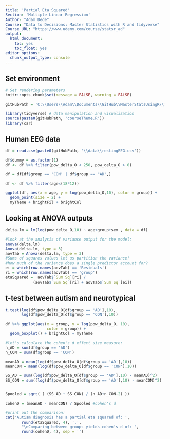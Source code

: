 ```yaml
---
title: 'Partial Eta Squared'
Section: 'Multiple Linear Regression'
Author: "Adam Dede"
Course: "Data to Decisions: Master Statistics with R and tidyverse"
Course_URL: "https://www.udemy.com/course/statsr_ad" 
output: 
  html_document:
    toc: yes
    toc_float: yes
editor_options:
  chunk_output_type: console
---
```



## Set environment

```r

# Set rendering parameters
knitr::opts_chunk$set(message = FALSE, warning = FALSE)

gitHubPath = 'C:\\Users\\Adam\\Documents\\GitHub\\MasterStatsUsingR\\'

library(tidyverse) # data manipulation and visualization
source(paste0(gitHubPath, 'courseTheme.R'))
library(car)


```

## Human EEG data 

```r

df = read.csv(paste0(gitHubPath, '\\data\\restingEEG.csv'))

df$dummy = as.factor(1) 
df <- df %>% filter(pow_delta_O < 250, pow_delta_O > 0)

df = df[df$group == 'CON' | df$group == "AD",]

df <- df %>% filter(age<(18*12))

ggplot(df, aes(x = age, y = log(pow_delta_O,10), color = group)) + 
  geom_point(size = 2) + 
  myTheme + brightFil + brightCol 


```

## Looking at ANOVA outputs 

```r


delta.lm = lm(log(pow_delta_O,10) ~ age+group+sex , data = df)

#look at the analysis of variance output for the model: 
anova(delta.lm)
Anova(delta.lm, type = 3)
aovTab = Anova(delta.lm, type = 3)
#Sums of squares values let us partition the variance!
#how much of the variance does a single predictor account for? 
ei = which(row.names(aovTab) == 'Residuals')
ri = which(row.names(aovTab) == 'group')
etaSquared =  aovTab$`Sum Sq`[ri] /
            (aovTab$`Sum Sq`[ri] + aovTab$`Sum Sq`[ei])


```

## t-test between autism and neurotypical 

```r


t.test(log(df$pow_delta_O[df$group == 'AD'],10), 
       log(df$pow_delta_O[df$group == 'CON'],10))

df %>% ggplot(aes(x = group, y = log(pow_delta_O, 10), 
                  color = group)) + 
  geom_boxplot() + brightCol + myTheme

#let's calculate the cohen's d effect size measure: 
n_AD = sum(df$group == 'AD')
n_CON = sum(df$group == 'CON')

meanAD = mean(log(df$pow_delta_O[df$group == 'AD'],10))
meanCON = mean(log(df$pow_delta_O[df$group == 'CON'],10))

SS_AD = sum((log(df$pow_delta_O[df$group == 'AD'],10) - meanAD)^2)
SS_CON = sum((log(df$pow_delta_O[df$group == 'AD'],10) - meanCON)^2)


Spooled = sqrt( ( (SS_AD + SS_CON) / (n_AD+n_CON-2) )) 

cohenD = (meanAD - meanCON) / Spooled #cohen's d

#print out the comparison: 
cat('Autism diagnosis has a partial eta squared of: ',
       round(etaSquared, 4), '.', 
       "\nComparing between groups yields cohen's d of: ",
       round(cohenD, 4), sep = '')


```